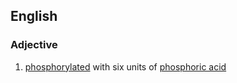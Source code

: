 ==English==

===Adjective===
{{en-adj|-}}

# {{label|en|biochemistry}} [[phosphorylated]] with six units of [[phosphoric acid]]